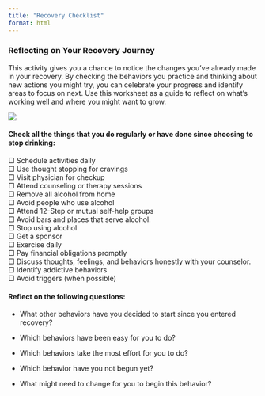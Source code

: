 ```yaml
---
title: "Recovery Checklist"
format: html
---
```


### Reflecting on Your Recovery Journey

This activity gives you a chance to notice the changes you’ve already made in your recovery. By checking the behaviors you practice and thinking about new actions you might try, you can celebrate your progress and identify areas to focus on next. Use this worksheet as a guide to reflect on what’s working well and where you might want to grow.

![](https://github.com/jjcurtin/aud_support/blob/main/modules/images/recovery_checklist.png?raw=true){fig-align="center"}

#### Check all the things that you do regularly or have done since choosing to stop drinking:

□ Schedule activities daily\
□ Use thought stopping for cravings\
□ Visit physician for checkup\
□ Attend counseling or therapy sessions\
□ Remove all alcohol from home\
□ Avoid people who use alcohol\
□ Attend 12-Step or mutual self-help groups\
□ Avoid bars and places that serve alcohol.\
□ Stop using alcohol\
□ Get a sponsor\
□ Exercise daily\
□ Pay financial obligations promptly\
□ Discuss thoughts, feelings, and behaviors honestly with your counselor.\
□ Identify addictive behaviors\
□ Avoid triggers (when possible)

::: callout
#### Reflect on the following questions:

-   What other behaviors have you decided to start since you entered recovery?

-   Which behaviors have been easy for you to do?

-   Which behaviors take the most effort for you to do?

-   Which behavior have you not begun yet?

-   What might need to change for you to begin this behavior?
:::
